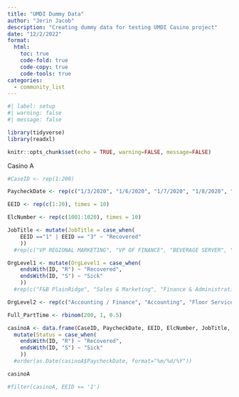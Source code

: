 ```yaml
---
title: "UMDI Dummy Data"
author: "Jerin Jacob"
description: "Creating dummy data for testing UMDI Casino project"
date: "12/2/2022"
format:
  html:
    toc: true
    code-fold: true
    code-copy: true
    code-tools: true
categories:
  - community_list
---
```


```r
#| label: setup
#| warning: false
#| message: false

library(tidyverse)
library(readxl)

knitr::opts_chunk$set(echo = TRUE, warning=FALSE, message=FALSE)
```

Casino A
```r
#CaseID <- rep(1:200)

PaycheckDate <- rep(c("1/3/2020", "1/6/2020", "1/7/2020", "1/8/2020", "1/10/2020", "1/11/2020", "1/13/2020", "1/14/2020", "1/16/2020", "1/31/2020"), times = 20) #Create date column with 10 dates repating 20 times each. Total # of rows is 200.

EEID <- rep(c(1:20), times = 10)

ElcNumber <- rep(c(1001:1020), times = 10)

JobTitle <- mutate(JobTitle = case_when(
    EEID =="1" | EEID == "3" ~ "Recovered"
    ))
  #rep(c("VP REGIONAL MARKETING", "VP OF FINANCE", "BEVERAGE SERVER", "SLOT ATTENDANT", "MUTUELS TELLER"), times = 40)

OrgLevel1 <- mutate(OrgLevel1 = case_when(
    endsWith(ID, "R") ~ "Recovered",
    endsWith(ID, "S") ~ "Sick"
    ))
  #rep(c("F&B PlainRidge", "Sales & Marketing", "Finance & Administration", "Casino Operations", "Racing", "Support Operations", "Human Resources", "G & A"), times = 25)

OrgLevel2 <- rep(c("Accounting / Finance", "Accounting", "Floor Service Bar", "Floor Service"), times = 50)

Full_PartTime <- rbinom(200, 1, 0.5)

casinoA <- data.frame(CaseID, PaycheckDate, EEID, ElcNumber, JobTitle, OrgLevel1, OrgLevel2, Full_PartTime) %>%
  mutate(Status = case_when(
    endsWith(ID, "R") ~ "Recovered",
    endsWith(ID, "S") ~ "Sick"
    ))
  #order(as.Date(casinoA$PaycheckDate, format="%m/%d/%Y"))

casinoA

#filter(casinoA, EEID == '1')

```

